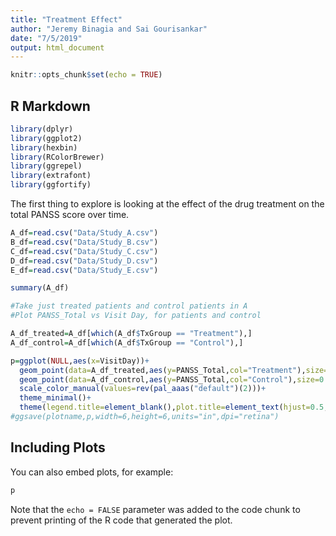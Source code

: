 ```yaml
---
title: "Treatment Effect"
author: "Jeremy Binagia and Sai Gourisankar"
date: "7/5/2019"
output: html_document
---
```


```r
knitr::opts_chunk$set(echo = TRUE)
```

## R Markdown

```r
library(dplyr)
library(ggplot2)
library(hexbin)
library(RColorBrewer)
library(ggrepel)
library(extrafont)
library(ggfortify)
```

The first thing to explore is looking at the effect of the drug treatment on the total PANSS score over time.

```r

A_df=read.csv("Data/Study_A.csv")
B_df=read.csv("Data/Study_B.csv")
C_df=read.csv("Data/Study_C.csv")
D_df=read.csv("Data/Study_D.csv")
E_df=read.csv("Data/Study_E.csv")

summary(A_df)
```


```r
#Take just treated patients and control patients in A
#Plot PANSS_Total vs Visit Day, for patients and control

A_df_treated=A_df[which(A_df$TxGroup == "Treatment"),]
A_df_control=A_df[which(A_df$TxGroup == "Control"),]

p=ggplot(NULL,aes(x=VisitDay))+
  geom_point(data=A_df_treated,aes(y=PANSS_Total,col="Treatment"),size=0.5)+
  geom_point(data=A_df_control,aes(y=PANSS_Total,col="Control"),size=0.5)+
  scale_color_manual(values=rev(pal_aaas("default")(2)))+
  theme_minimal()+
  theme(legend.title=element_blank(),plot.title=element_text(hjust=0.5,size=10,family="Lato"),plot.subtitle=element_text(hjust=0.5,size=8,family="Lato"),text=element_text(size=10,family="Lato"))
#ggsave(plotname,p,width=6,height=6,units="in",dpi="retina")

```

## Including Plots

You can also embed plots, for example:

```r

p

```

Note that the `echo = FALSE` parameter was added to the code chunk to prevent printing of the R code that generated the plot.
